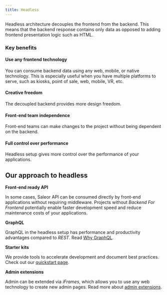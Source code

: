 ```yaml
---
title: Headless
---
```


Headless architecture decouples the frontend from the backend.
This means that the backend response contains only data as opposed to adding frontend presentation logic such as HTML.

### Key benefits

#### Use any frontend technology

You can consume backend data using any web, mobile, or native technology.
This is especially useful when you have multiple platforms to serve,
such as kiosks, point of sale, web, mobile, VR, etc.

#### Creative freedom

The decoupled backend provides more design freedom.

#### Front-end team independence

Front-end teams can make changes to the project without being dependent on the backend.

#### Full control over performance

Headless setup gives more control over the performance of your applications.

## Our approach to headless

**Front-end ready API**

In some cases, Saleor API can be consumed directly by front-end applications without requiring middleware. Projects without _Backend For Frontend_ potentially enable faster development speed and reduce maintenance costs of your applications.

**GraphQL**

GraphQL in the headless setup has performance and productivity advantages compared to _REST_.
Read [Why GraphQL](overview/why-saleor/graphql.mdx).

**Starter kits**

We provide tools to accelerate development and document best practices. Check out our [quickstart page](overview/quickstart.mdx).

**Admin extensions**

Admin can be extended via _iFrames_, which allows you to use any web technology to create new admin pages.
Read more about [admin extensions](developer/extending/apps/overview.mdx).
